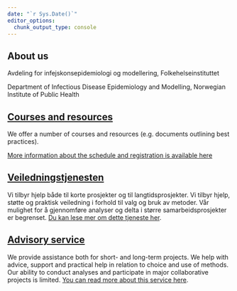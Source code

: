 ```yaml
---
date: "`r Sys.Date()`"
editor_options: 
  chunk_output_type: console
---
```


## About us

Avdeling for infejskonsepidemiologi og modellering, Folkehelseinstituttet

Department of Infectious Disease Epidemiology and Modelling, Norwegian Institute of Public Health

## [Courses and resources](courses.html)

We offer a number of courses and resources (e.g. documents outlining best practices).

[More information about the schedule and registration is available here](courses.html)

## [Veiledningstjenesten](advice.html)

Vi tilbyr hjelp både til korte prosjekter og til langtidsprosjekter. Vi tilbyr hjelp, støtte og praktisk veiledning i forhold til valg og bruk av metoder. Vår mulighet for å gjennomføre analyser og delta i større samarbeidsprosjekter er begrenset. [Du kan lese mer om dette tjeneste her](advice.html).

## [Advisory service](advice.html)

We provide assistance both for short- and long-term projects. We help with advice, support and practical help in relation to choice and use of methods. Our ability to conduct analyses and participate in major collaborative projects is limited. [You can read more about this service here](advice.html).
